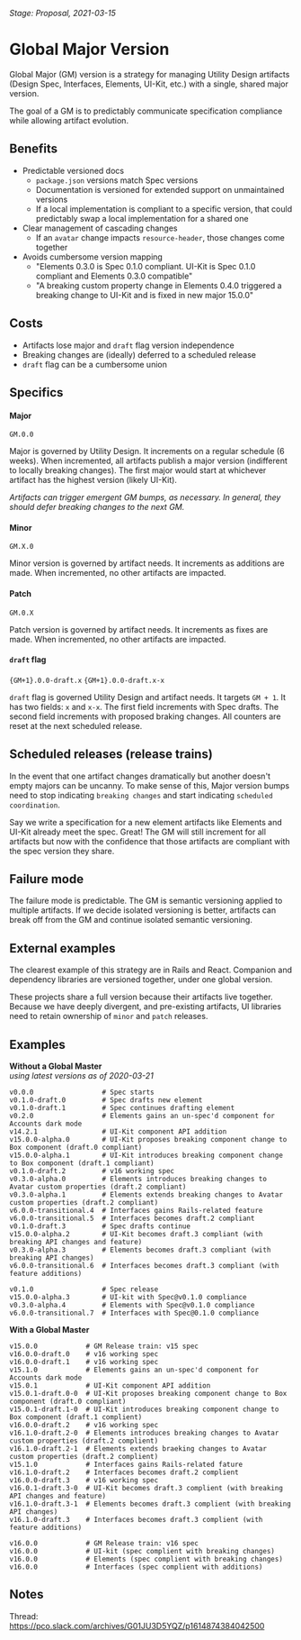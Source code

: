 
<Meta title="Global Version" />

_Stage: Proposal, 2021-03-15_

# Global Major Version

Global Major (GM) version is a strategy for managing Utility Design artifacts (Design Spec, Interfaces, Elements, UI-Kit, etc.) with a single, shared major version.

The goal of a GM is to predictably communicate specification compliance while allowing artifact evolution.

## Benefits

- Predictable versioned docs
  - `package.json` versions match Spec versions
  - Documentation is versioned for extended support on unmaintained versions
  - If a local implementation is compliant to a specific version, that could predictably swap a local implementation for a shared one
- Clear management of cascading changes
  - If an `avatar` change impacts `resource-header`, those changes come together
- Avoids cumbersome version mapping
  - "Elements 0.3.0 is Spec 0.1.0 compliant. UI-Kit is Spec 0.1.0 compliant and Elements 0.3.0 compatible"
  - "A breaking custom property change in Elements 0.4.0 triggered a breaking change to UI-Kit and is fixed in new major 15.0.0"

## Costs

- Artifacts lose major and `draft` flag version independence
- Breaking changes are (ideally) deferred to a scheduled release
- `draft` flag can be a cumbersome union

## Specifics

#### Major

`GM.0.0`

Major is governed by Utility Design.
It increments on a regular schedule (6 weeks).
When incremented, all artifacts publish a major version (indifferent to locally breaking changes).
The first major would start at whichever artifact has the highest version (likely UI-Kit).

_Artifacts can trigger emergent GM bumps, as necessary. In general, they should defer breaking changes to the next GM._

#### Minor

`GM.X.0`

Minor version is governed by artifact needs.
It increments as additions are made.
When incremented, no other artifacts are impacted.

#### Patch

`GM.0.X`

Patch version is governed by artifact needs.
It increments as fixes are made.
When incremented, no other artifacts are impacted.

#### `draft` flag

`{GM+1}.0.0-draft.x`
`{GM+1}.0.0-draft.x-x`

`draft` flag is governed Utility Design and artifact needs.
It targets `GM + 1`.
It has two fields: `x` and `x-x`.
The first field increments with Spec drafts.
The second field increments with proposed braking changes.
All counters are reset at the next scheduled release.

## Scheduled releases (release trains)

In the event that one artifact changes dramatically but another doesn't empty majors can be uncanny.
To make sense of this, Major version bumps need to stop indicating `breaking changes` and start indicating `scheduled coordination`.

Say we write a specification for a new element artifacts like Elements and UI-Kit already meet the spec. Great!
The GM will still increment for all artifacts but now with the confidence that those artifacts are compliant with the spec version they share.

## Failure mode

The failure mode is predictable.
The GM is semantic versioning applied to multiple artifacts.
If we decide isolated versioning is better, artifacts can break off from the GM and continue isolated semantic versioning.

## External examples

The clearest example of this strategy are in Rails and React.
Companion and dependency libraries are versioned together, under one global version.

These projects share a full version because their artifacts live together.
Because we have deeply divergent, and pre-existing artifacts, UI libraries need to retain ownership of `minor` and `patch` releases.

## Examples

**Without a Global Master**  
_using latest versions as of 2020-03-21_

```
v0.0.0                 # Spec starts
v0.1.0-draft.0         # Spec drafts new element
v0.1.0-draft.1         # Spec continues drafting element
v0.2.0                 # Elements gains an un-spec'd component for Accounts dark mode
v14.2.1                # UI-Kit component API addition
v15.0.0-alpha.0        # UI-Kit proposes breaking component change to Box component (draft.0 compliant)
v15.0.0-alpha.1        # UI-Kit introduces breaking component change to Box component (draft.1 compliant)
v0.1.0-draft.2         # v16 working spec
v0.3.0-alpha.0         # Elements introduces breaking changes to Avatar custom properties (draft.2 compliant)
v0.3.0-alpha.1         # Elements extends breaking changes to Avatar custom properties (draft.2 compliant)
v6.0.0-transitional.4  # Interfaces gains Rails-related feature
v6.0.0-transitional.5  # Interfaces becomes draft.2 compliant
v0.1.0-draft.3         # Spec drafts continue
v15.0.0-alpha.2        # UI-Kit becomes draft.3 compliant (with breaking API changes and feature)
v0.3.0-alpha.3         # Elements becomes draft.3 compliant (with breaking API changes)
v6.0.0-transitional.6  # Interfaces becomes draft.3 compliant (with feature additions)

v0.1.0                 # Spec release
v15.0.0-alpha.3        # UI-kit with Spec@v0.1.0 compliance
v0.3.0-alpha.4         # Elements with Spec@v0.1.0 compliance
v6.0.0-transitional.7  # Interfaces with Spec@0.1.0 compliance
```

**With a Global Master**

```
v15.0.0            # GM Release train: v15 spec
v16.0.0-draft.0    # v16 working spec
v16.0.0-draft.1    # v16 working spec
v15.1.0            # Elements gains an un-spec'd component for Accounts dark mode
v15.0.1            # UI-Kit component API addition
v15.0.1-draft.0-0  # UI-Kit proposes breaking component change to Box component (draft.0 compliant)
v15.0.1-draft.1-0  # UI-Kit introduces breaking component change to Box component (draft.1 complient)
v16.0.0-draft.2    # v16 working spec
v16.1.0-draft.2-0  # Elements introduces breaking changes to Avatar custom properties (draft.2 complient)
v16.1.0-draft.2-1  # Elements extends braeking changes to Avatar custom properties (draft.2 complient)
v15.1.0            # Interfaces gains Rails-related fature
v16.1.0-draft.2    # Interfaces becomes draft.2 complient
v16.0.0-draft.3    # v16 working spec
v16.0.1-draft.3-0  # UI-Kit becomes draft.3 complient (with breaking API changes and feature)
v16.1.0-draft.3-1  # Elements becomes draft.3 complient (with breaking API changes)
v16.1.0-draft.3    # Interfaces becomes draft.3 complient (with feature additions)

v16.0.0            # GM Release train: v16 spec
v16.0.0            # UI-kit (spec complient with breaking changes)
v16.0.0            # Elements (spec complient with breaking changes)
v16.0.0            # Interfaces (spec complient with additions)
```

## Notes

Thread: https://pco.slack.com/archives/G01JU3D5YQZ/p1614874384042500
